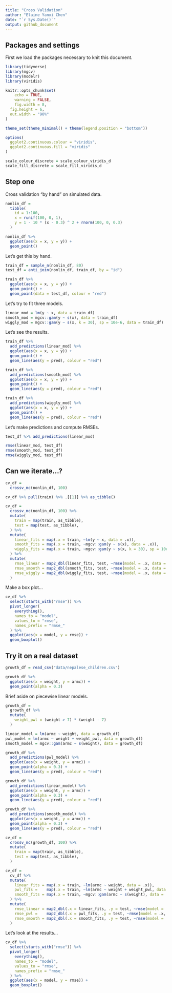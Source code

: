```yaml
---
title: "Cross Validation"
author: "Elaine Yanxi Chen"
date: "`r Sys.Date()`"
output: github_document
---
```


## Packages and settings

First we load the packages necessary to knit this document.

```r
library(tidyverse)
library(mgcv)
library(modelr)
library(viridis)

knitr::opts_chunk$set(
	echo = TRUE,
	warning = FALSE,
	fig.width = 8, 
  fig.height = 6,
  out.width = "90%"
)

theme_set(theme_minimal() + theme(legend.position = "bottom"))

options(
  ggplot2.continuous.colour = "viridis",
  ggplot2.continuous.fill = "viridis"
)

scale_colour_discrete = scale_colour_viridis_d
scale_fill_discrete = scale_fill_viridis_d
```


## Step one

Cross validation "by hand" on simulated data.

```r
nonlin_df = 
  tibble(
    id = 1:100,
    x = runif(100, 0, 1),
    y = 1 - 10 * (x - 0.3) ^ 2 + rnorm(100, 0, 0.3)
  )

nonlin_df %>% 
  ggplot(aes(x = x, y = y)) +
  geom_point()
```


Let's get this by hand.

```r
train_df = sample_n(nonlin_df, 80)
test_df = anti_join(nonlin_df, train_df, by = "id")
```

```r
train_df %>% 
  ggplot(aes(x = x, y = y)) +
  geom_point() +
  geom_point(data = test_df, colour = "red")
```


Let's try to fit three models. 

```r
linear_mod = lm(y ~ x, data = train_df)
smooth_mod = mgcv::gam(y ~ s(x), data = train_df)
wiggly_mod = mgcv::gam(y ~ s(x, k = 30), sp = 10e-6, data = train_df)
```


Let's see the results.

```r
train_df %>% 
  add_predictions(linear_mod) %>% 
  ggplot(aes(x = x, y = y)) +
  geom_point() +
  geom_line(aes(y = pred), colour = "red")

train_df %>% 
  add_predictions(smooth_mod) %>% 
  ggplot(aes(x = x, y = y)) +
  geom_point() +
  geom_line(aes(y = pred), colour = "red")

train_df %>% 
  add_predictions(wiggly_mod) %>% 
  ggplot(aes(x = x, y = y)) +
  geom_point() +
  geom_line(aes(y = pred), colour = "red")
```


Let's make predictions and compute RMSEs.

```r
test_df %>% add_predictions(linear_mod)

rmse(linear_mod, test_df)
rmse(smooth_mod, test_df)
rmse(wiggly_mod, test_df)
```


## Can we iterate...?

```r
cv_df = 
  crossv_mc(nonlin_df, 100)

cv_df %>% pull(train) %>% .[[1]] %>% as_tibble()

cv_df = 
  crossv_mc(nonlin_df, 100) %>% 
  mutate(
    train = map(train, as_tibble),
    test = map(test, as_tibble),
  ) %>% 
  mutate(
    linear_fits = map(.x = train, ~lm(y ~ x, data = .x)),
    smooth_fits = map(.x = train, ~mgcv::gam(y ~ s(x), data = .x)),
    wiggly_fits = map(.x = train, ~mgcv::gam(y ~ s(x, k = 30), sp = 10e-6, data = .x))
  ) %>% 
  mutate(
    rmse_linear = map2_dbl(linear_fits, test, ~rmse(model = .x, data = .y)),
    rmse_smooth = map2_dbl(smooth_fits, test, ~rmse(model = .x, data = .y)),
    rmse_wiggly = map2_dbl(wiggly_fits, test, ~rmse(model = .x, data = .y)),
  )
```


Make a box plot...

```r
cv_df %>% 
  select(starts_with("rmse")) %>% 
  pivot_longer(
    everything(),
    names_to = "model",
    values_to = "rmse",
    names_prefix = "rmse_"
  ) %>% 
  ggplot(aes(x = model, y = rmse)) +
  geom_boxplot()
```


## Try it on a real dataset

```r
growth_df = read_csv("data/nepalese_children.csv")
```


```r
growth_df %>% 
  ggplot(aes(x = weight, y = armc)) +
  geom_point(alpha = 0.3)
```


Brief aside on piecewise linear models.

```r
growth_df =
  growth_df %>% 
  mutate(
    weight_pwl = (weight > 7) * (weight - 7)
  )
```


```r
linear_model = lm(armc ~ weight, data = growth_df)
pwl_model = lm(armc ~ weight + weight_pwl, data = growth_df)
smooth_model = mgcv::gam(armc ~ s(weight), data = growth_df)
```


```r
growth_df %>% 
  add_predictions(pwl_model) %>% 
  ggplot(aes(x = weight, y = armc)) +
  geom_point(alpha = 0.3) +
  geom_line(aes(y = pred), colour = "red")

growth_df %>% 
  add_predictions(linear_model) %>% 
  ggplot(aes(x = weight, y = armc)) +
  geom_point(alpha = 0.3) +
  geom_line(aes(y = pred), colour = "red")

growth_df %>% 
  add_predictions(smooth_model) %>% 
  ggplot(aes(x = weight, y = armc)) +
  geom_point(alpha = 0.3) +
  geom_line(aes(y = pred), colour = "red")
```


```r
cv_df = 
  crossv_mc(growth_df, 100) %>% 
  mutate(
    train = map(train, as_tibble),
    test = map(test, as_tibble),
  )

cv_df = 
  cv_df %>% 
  mutate(
    linear_fits = map(.x = train, ~lm(armc ~ weight, data = .x)),
    pwl_fits =    map(.x = train, ~lm(armc ~ weight + weight_pwl, data = .x)),
    smooth_fits = map(.x = train, ~mgcv::gam(armc ~ s(weight), data = .x))
  ) %>% 
  mutate(
    rmse_linear = map2_dbl(.x = linear_fits, .y = test, ~rmse(model = .x, data = .y)),
    rmse_pwl =    map2_dbl(.x = pwl_fits, .y = test, ~rmse(model = .x, data = .y)),
    rmse_smooth = map2_dbl(.x = smooth_fits, .y = test, ~rmse(model = .x, data = .y))
  )
```


Let's look at the results...

```r
cv_df %>% 
  select(starts_with("rmse")) %>% 
  pivot_longer(
    everything(),
    names_to = "model",
    values_to = "rmse",
    names_prefix = "rmse_"
  ) %>% 
  ggplot(aes(x = model, y = rmse)) +
  geom_boxplot()
```

